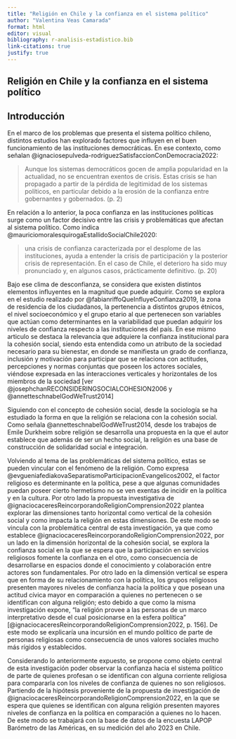```yaml
---
title: "Religión en Chile y la confianza en el sistema político"
author: "Valentina Veas Camarada"
format: html
editor: visual
bibliography: r-analisis-estadistico.bib
link-citations: true
justify: true
---
```


## Religión en Chile y la confianza en el sistema político

## Introducción

En el marco de los problemas que presenta el sistema político chileno, distintos estudios han explorado factores que influyen en el buen funcionamiento de las instituciones democráticas. En ese contexto, como señalan @ignaciosepulveda-rodriguezSatisfaccionConDemocracia2022:

> Aunque los sistemas democráticos gocen de amplia popularidad en la actualidad, no se encuentran exentos de crisis. Estas crisis se han propagado a partir de la pérdida de legitimidad de los sistemas políticos, en particular debido a la erosión de la confianza entre gobernantes y gobernados. (p. 2)

En relación a lo anterior, la poca confianza en las instituciones políticas surge como un factor decisivo entre las crisis y problemáticas que afectan al sistema político. Como indica @mauriciomoralesquirogaEstallidoSocialChile2020:

> una crisis de confianza caracterizada por el desplome de las instituciones, ayuda a entender la crisis de participación y la posterior crisis de representación. En el caso de Chile, el deterioro ha sido muy pronunciado y, en algunos casos, prácticamente definitivo. (p. 20)

Bajo ese clima de desconfianza, se considera que existen distintos elementos influyentes en la magnitud que puede adquirir. Como se explora en el estudio realizado por @fabianriffoQueInfluyeConfianza2019, la zona de residencia de los ciudadanos, la pertenencia a distintos grupos étnicos, el nivel socioeconómico y el grupo etario al que pertenecen son variables que actúan como determinantes en la variabilidad que puedan adquirir los niveles de confianza respecto a las instituciones del país. En ese mismo articulo se destaca la relevancia que adquiere la confianza institucional para la cohesión social, siendo esta entendida como un atributo de la sociedad necesario para su bienestar, en donde se manifiesta un grado de confianza, inclusión y motivación para participar que se relaciona con actitudes, percepciones y normas conjuntas que poseen los actores sociales, viéndose expresada en las interacciones verticales y horizontales de los miembros de la sociedad [ver @josephchanRECONSIDERINGSOCIALCOHESION2006 y @annetteschnabelGodWeTrust2014]

Siguiendo con el concepto de cohesión social, desde la sociología se ha estudiado la forma en que la religión se relaciona con la cohesión social. Como señala @annetteschnabelGodWeTrust2014, desde los trabajos de Emile Durkheim sobre religión se desarrolla una propuesta en la que el autor establece que además de ser un hecho social, la religión es una base de construcción de solidaridad social e integración.

Volviendo al tema de las problemáticas del sistema político, estas se pueden vincular con el fenómeno de la religión. Como expresa @evgueniafediakovaSeparatismoParticipacionEvangelicos2002, el factor religioso es determinante en la política, pese a que algunas comunidades puedan poseer cierto hermetismo no se ven exentas de incidir en la política y en la cultura. Por otro lado la propuesta investigativa de @ignaciocaceresReincorporandoReligionComprension2022 plantea explorar las dimensiones tanto horizontal como vertical de la cohesión social y como impacta la religión en estas dimensiones. De este modo se vincula con la problemática central de esta investigación, ya que como establece @ignaciocaceresReincorporandoReligionComprension2022, por un lado en la dimensión horizontal de la cohesión social, se explora la confianza social en la que se espera que la participación en servicios religiosos fomente la confianza en el otro, como consecuencia de desarrollarse en espacios donde el conocimiento y colaboración entre actores son fundamentales. Por otro lado en la dimensión vertical se espera que en forma de su relacionamiento con la política, los grupos religiosos presenten mayores niveles de confianza hacia la política y que posean una actitud cívica mayor en comparación a quienes no pertenecen o se identifican con alguna religión; esto debido a que como la misma investigación expone, "la religión provee a las personas de un marco interpretativo desde el cual posicionarse en la esfera política" [@ignaciocaceresReincorporandoReligionComprension2022, p. 156]. De este modo se explicaría una incursión en el mundo político de parte de personas religiosas como consecuencia de unos valores sociales mucho más rígidos y establecidos.

Considerando lo anteriormente expuesto, se propone como objeto central de esta investigación poder observar la confianza hacia el sistema político de parte de quienes profesan o se identifican con alguna corriente religiosa para compararla con los niveles de confianza de quienes no son religiosos. Partiendo de la hipótesis proveniente de la propuesta de investigación de @ignaciocaceresReincorporandoReligionComprension2022, en la que se espera que quienes se identifican con alguna religión presenten mayores niveles de confianza en la política en comparación a quienes no lo hacen. De este modo se trabajará con la base de datos de la encuesta LAPOP Barómetro de las Américas, en su medición del año 2023 en Chile.
